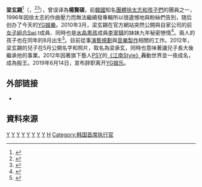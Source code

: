 {{Otheruses|YG|subject=前韓國知名團體[[徐太志和孩子們|徐太志和孩子們]]的團員之一、YG娛樂的创办人|other=其他含义}}{{藝人
|姓名 = 梁玄錫
|類型 = 男藝人
|圖片 = 161110 양현석.png
|圖片尺寸 = 
|圖片簡介 = 2016年《[[K-pop_Star_6|K-pop Star 6]]》製作發布會
|本名 = 梁玄錫 
|外文名 = 양현석 
|英文名 = Yang Hyun Suk 
|國籍 = {{KOR}}
|出生日期 = {{birth date and age|1970|1|9}}
|出生地點 = {{KOR}}[[首爾特別市|首爾特別市]]
|職業 = [[演藝|演藝]][[規劃|規劃]]、[[音樂|音樂]][[製作|製作]]
|語言 = [[韓語|韓語]]
|教育程度 = {{link-ko|光明工業高等學校|광명공업고등학교}}
|宗教信仰 = 
|配偶 = {{tsl|ko|이은주 (가수)|李恩宙 (歌手)|李恩宙}}
|兒女 = {{ubl|长女：梁友真 {{birth date and age|2010|8|5}} |长子：梁承玄 {{birth date and age|2012|4|28}}}}
|父母 = 
|音樂類型 = [[嘻哈|嘻哈]]
|演奏樂器 = 
|活躍年代 = 1992年－2019年
|唱片公司 = [[YG娱乐|YG娱乐]]（1996－2019）
|經紀公司 = [[YG娱乐|YG娱乐]]（1996－2019）
|網站 = http://www.ygfamily.com/ https://www.ygfamily.com/
|相關團體 = [[徐太志和孩子們|徐太志和孩子們]]
|獎項 = 
|IMDb = 
|代表作 = 《YANG, HYUN SUK》
|電影 = 
|電視節目 =          
|電視劇 = 
|舞台劇 = 
|書籍 = 
}}
'''梁玄錫'''<ref>{{cite news|language=zh-tw |author= |url=http://big5chinese.visitkorea.or.kr/cht/CU/content/cms_view_1824807.jsp?cid=1824807 |title=YG代表梁玄錫成韓娛樂圈首富 |publisher=韓國觀光公社 |date= |accessdate= |deadurl=yes |archiveurl=https://web.archive.org/web/20141111053711/http://big5chinese.visitkorea.or.kr/cht/CU/content/cms_view_1824807.jsp?cid=1824807 |archivedate=2014-11-11 }}</ref>（{{lang-ko|양현석}}，{{bd|1970年|1月9日|catIdx=Yang}}<ref>{{cite web|url=http://enews.imbc.com/News/RetrieveNewsInfo/9347|title=양현석, "9년간 사랑한 여인은 이은주"|date=2010-03-09|publisher=[[Munhwa_Broadcasting_Corporation|Munhwa Broadcasting Corporation]]|accessdate=2016-04-02|language=ko|archive-date=2016-04-02|archive-url=https://web.archive.org/web/20160402162805/http://enews.imbc.com/News/RetrieveNewsInfo/9347|dead-url=no}}</ref><ref>{{cite web|url=http://news.donga.com/ISSUE/100people/view?idxno=11|publisher=[[DongA_Ilbo|DongA Ilbo]]|title=양현석(1969년생)YG엔터테인먼트 대표|accessdate=2016-04-02|year=2014|language=ko|archive-date=2016-04-02|archive-url=https://web.archive.org/web/20160402162808/http://news.donga.com/ISSUE/100people/view?idxno=11|dead-url=no}}</ref>），曾误译為'''楊賢碩'''，前[[韓國|韓國]]知名[[團體|團體]][[徐太志和孩子們|徐太志和孩子們]]的團員之一，1996年因徐太志的作曲壓力而無法繼續發專輯所以很遺憾地與粉絲們告別，随后创办了今天的[[YG娛樂|YG娛樂]]。2010年3月，梁玄錫在官方網站突然公開與自家公司的前[[女子組合|女子組合]]Swi.t成員、同時也是[[水晶男孩|水晶男孩]]成員[[李宰鎮|李宰鎮]]的妹妹{{tsl|ko|이은주 (가수)|李恩宙 (歌手)|李恩宙}}九年秘密戀情<ref>{{cite web | url=http://kpopn.niusnews.com/=K1r9d6 | title=YG爸爸梁玄錫自白全翻譯 | publisher=Kpopn | date=2010-03-10 | language=zh-hant | access-date=2016-10-24 | archive-url=https://web.archive.org/web/20160921041014/http://kpopn.niusnews.com/=K1r9d6 | archive-date=2016-09-21 | dead-url=yes }}</ref>。兩人的孩子也在同年的8月出生<ref>{{cite web | url=http://kpopn.niusnews.com/=K1vrx41 | title=2:01, 2NE1..怎麼那麼巧?? | publisher=Kpopn | date=2010-08-08 | language=zh-hant | access-date=2016-10-24 | archive-url=https://web.archive.org/web/20160921034803/http://kpopn.niusnews.com/=K1vrx41 | archive-date=2016-09-21 | dead-url=yes }}</ref>。目前從事[[演藝|演藝]][[規劃|規劃]]與[[音樂|音樂]][[製作|製作]]相關的工作。2012年，梁玄錫的兒子在5月公開名字和照片，取名為梁承玄，同時也意味著讓兒子長大後繼承他的事業。2012年因著旗下藝人[[PSY|PSY]]的[[江南Style|《江南Style》]]轟動世界並一夜成名，成為股王。2019年6月14日，宣布辞职离开[[YG娱乐|YG娱乐]]。

== 外部链接 ==
* {{Instagram|fromyg|YANG HYUN SUK}}

== 資料來源 ==
{{reflist}}

{{YG Entertainment}}
{{Authority control}}
{{DEFAULTSORT:Yang}}
[[Category:韓國企業家|Y]]
[[Category:韓國音樂製作人|Y]]
[[Category:韓國男歌手|Y]]
[[Category:韓國饒舌歌手|Y]]
[[Category:韓語歌手|Y]]
[[Category:韓國舞者|Y]]
[[Category:韓國天主教徒|Y]]
[[Category:首爾特別市出身人物|Y]]
[[Category:梁姓|H]]
[[Category:韩国首席执行官|Category:韩国首席执行官]]